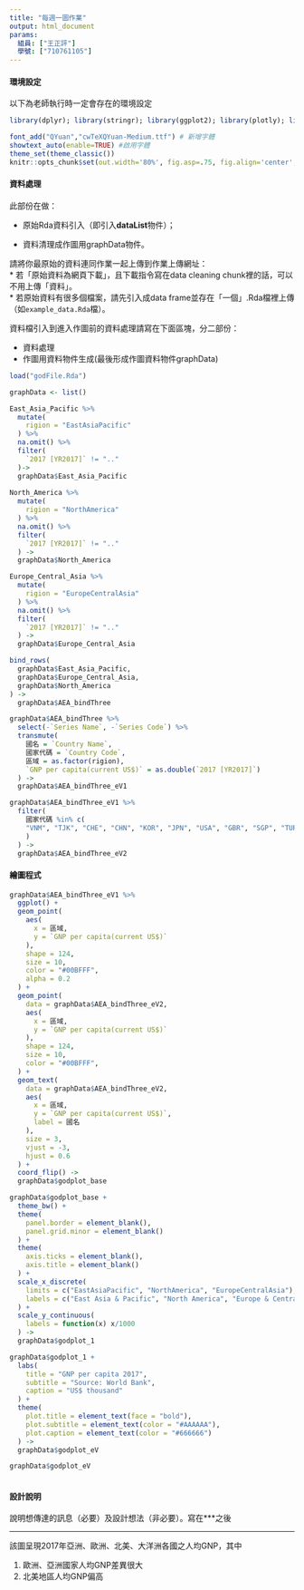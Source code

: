 ```yaml
---
title: "每週一圖作業"
output: html_document
params:
  組員: ["王正評"]  
  學號: ["710761105"]
---
```


#### 環境設定

以下為老師執行時一定會存在的環境設定
```r
library(dplyr); library(stringr); library(ggplot2); library(plotly); library(lubridate); library(readr); library(tidyr); library(showtext)

font_add("QYuan","cwTeXQYuan-Medium.ttf") # 新增字體
showtext_auto(enable=TRUE) #啟用字體
theme_set(theme_classic())
knitr::opts_chunk$set(out.width='80%', fig.asp=.75, fig.align='center', fig.showtext=T)
```

#### 資料處理

此部份在做：

  * 原始Rda資料引入（即引入**dataList**物件）；
  
  * 資料清理成作圖用graphData物件。

請將你最原始的資料連同作業一起上傳到作業上傳網址：  
  * 若「原始資料為網頁下載」，且下載指令寫在data cleaning chunk裡的話，可以不用上傳「資料」。  
  * 若原始資料有很多個檔案，請先引入成data frame並存在「一個」.Rda檔裡上傳（如`example_data.Rda`檔）。  

資料檔引入到進入作圖前的資料處理請寫在下面區塊，分二部份：

  * 資料處理  
  * 作圖用資料物件生成(最後形成作圖資料物件graphData)
  
```r

load("godFile.Rda")

graphData <- list()

East_Asia_Pacific %>%
  mutate(
    rigion = "EastAsiaPacific"
  ) %>% 
  na.omit() %>% 
  filter(
    `2017 [YR2017]` != ".."
  )-> 
  graphData$East_Asia_Pacific
  
North_America %>%
  mutate(
    rigion = "NorthAmerica"
  ) %>% 
  na.omit() %>% 
  filter(
    `2017 [YR2017]` != ".."
  ) -> 
  graphData$North_America

Europe_Central_Asia %>%
  mutate(
    rigion = "EuropeCentralAsia"
  ) %>% 
  na.omit() %>% 
  filter(
    `2017 [YR2017]` != ".."
  ) -> 
  graphData$Europe_Central_Asia

bind_rows(
  graphData$East_Asia_Pacific, 
  graphData$Europe_Central_Asia, 
  graphData$North_America
) ->
  graphData$AEA_bindThree

graphData$AEA_bindThree %>%
  select(-`Series Name`, -`Series Code`) %>%
  transmute(
    國名 = `Country Name`, 
    國家代碼 = `Country Code`, 
    區域 = as.factor(rigion), 
    `GNP per capita(current US$)` = as.double(`2017 [YR2017]`)
  ) ->
  graphData$AEA_bindThree_eV1

graphData$AEA_bindThree_eV1 %>% 
  filter(
    國家代碼 %in% c(
    "VNM", "TJK", "CHE", "CHN", "KOR", "JPN", "USA", "GBR", "SGP", "TUR", "AUS", "ESP"
    )
  ) -> 
  graphData$AEA_bindThree_eV2

```

#### 繪圖程式

```r

graphData$AEA_bindThree_eV1 %>% 
  ggplot() + 
  geom_point(
    aes(
      x = 區域, 
      y = `GNP per capita(current US$)`
    ), 
    shape = 124, 
    size = 10, 
    color = "#00BFFF", 
    alpha = 0.2
  ) +
  geom_point(
    data = graphData$AEA_bindThree_eV2, 
    aes(
      x = 區域, 
      y = `GNP per capita(current US$)`
    ), 
    shape = 124, 
    size = 10, 
    color = "#00BFFF", 
  ) + 
  geom_text(
    data = graphData$AEA_bindThree_eV2, 
    aes(
      x = 區域, 
      y = `GNP per capita(current US$)`, 
      label = 國名
    ), 
    size = 3, 
    vjust = -3, 
    hjust = 0.6
  ) + 
  coord_flip() ->
  graphData$godplot_base

graphData$godplot_base + 
  theme_bw() + 
  theme(
    panel.border = element_blank(), 
    panel.grid.minor = element_blank() 
  ) + 
  theme(
    axis.ticks = element_blank(), 
    axis.title = element_blank()
  ) + 
  scale_x_discrete(
    limits = c("EastAsiaPacific", "NorthAmerica", "EuropeCentralAsia"), 
    labels = c("East Asia & Pacific", "North America", "Europe & Central Asia")
  ) + 
  scale_y_continuous(
    labels = function(x) x/1000
  ) -> 
  graphData$godplot_1

graphData$godplot_1 + 
  labs(
    title = "GNP per capita 2017", 
    subtitle = "Source: World Bank", 
    caption = "US$ thousand"
  ) + 
  theme(
    plot.title = element_text(face = "bold"), 
    plot.subtitle = element_text(color = "#AAAAAA"), 
    plot.caption = element_text(color = "#666666")
  ) -> 
  graphData$godplot_eV

graphData$godplot_eV
  
```

#### 設計說明
說明想傳達的訊息（必要）及設計想法（非必要）。寫在***之後

*** 
該圖呈現2017年亞洲、歐洲、北美、大洋洲各國之人均GNP，其中

<ol>
  <li>歐洲、亞洲國家人均GNP差異很大</li>
  <li>北美地區人均GNP偏高</li>
</ol>

